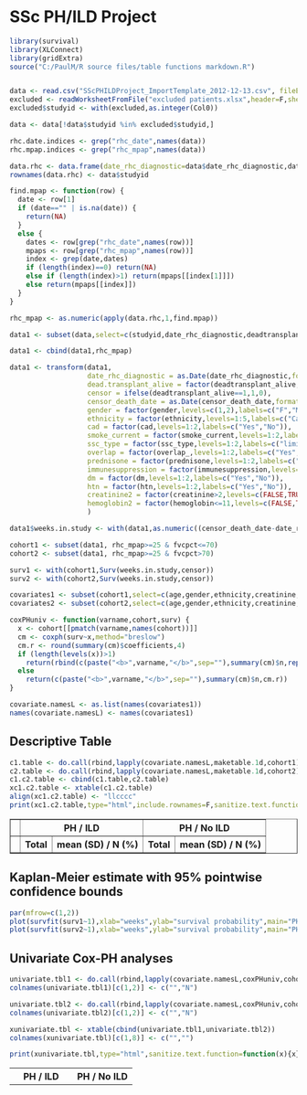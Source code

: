 SSc PH/ILD Project
==================

```r
library(survival)
library(XLConnect)
library(gridExtra)
source("C:/PaulM/R source files/table functions markdown.R")


data <- read.csv("SScPHILDProject_ImportTemplate_2012-12-13.csv", fileEncoding="native.enc", stringsAsFactors=FALSE)
excluded <- readWorksheetFromFile("excluded patients.xlsx",header=F,sheet="Sheet1",startRow=1,startCol=3,endCol=3,endRow=80)
excluded$studyid <- with(excluded,as.integer(Col0))

data <- data[!data$studyid %in% excluded$studyid,]

rhc.date.indices <- grep("rhc_date",names(data))
rhc.mpap.indices <- grep("rhc_mpap",names(data))

data.rhc <- data.frame(date_rhc_diagnostic=data$date_rhc_diagnostic,data[c(rhc.date.indices,rhc.mpap.indices)],stringsAsFactors=F)
rownames(data.rhc) <- data$studyid

find.mpap <- function(row) {
  date <- row[1]
  if (date=="" | is.na(date)) {
    return(NA)
  }
  else {
    dates <- row[grep("rhc_date",names(row))]
    mpaps <- row[grep("rhc_mpap",names(row))]
    index <- grep(date,dates)
    if (length(index)==0) return(NA)
    else if (length(index)>1) return(mpaps[[index[1]]])
    else return(mpaps[[index]])
  } 
}

rhc_mpap <- as.numeric(apply(data.rhc,1,find.mpap))

data1 <- subset(data,select=c(studyid,date_rhc_diagnostic,deadtransplant_alive,censor_death_date,age,gender,ethnicity,fvcpct,creatinine,hemoglobin,dm,htn,bmi,cad,smoke_current,smoke_packyears,ssc_type,ssc_duration,overlap_,prednisone,immunesuppression))

data1 <- cbind(data1,rhc_mpap)

data1 <- transform(data1,
                   date_rhc_diagnostic = as.Date(date_rhc_diagnostic,format="%m/%d/%Y"),
                   dead.transplant_alive = factor(deadtransplant_alive,levels=1:2,labels=c("dead/transplant","alive")),
                   censor = ifelse(deadtransplant_alive==1,1,0),
                   censor_death_date = as.Date(censor_death_date,format="%m/%d/%Y"),
                   gender = factor(gender,levels=c(1,2),labels=c("F","M")),
                   ethnicity = factor(ethnicity,levels=1:5,labels=c("Caucasian","African-American","Hispanic","Asian","Other")),
                   cad = factor(cad,levels=1:2,labels=c("Yes","No")),
                   smoke_current = factor(smoke_current,levels=1:2,labels=c("Yes","No")),
                   ssc_type = factor(ssc_type,levels=1:2,labels=c("limited","diffuse")),
                   overlap = factor(overlap_,levels=1:2,labels=c("Yes","No")),
                   prednisone = factor(prednisone,levels=1:2,labels=c("Yes","No")),
                   immunesuppression = factor(immunesuppression,levels=1:2,labels=c("Yes","No")),
                   dm = factor(dm,levels=1:2,labels=c("Yes","No")),
                   htn = factor(htn,levels=1:2,labels=c("Yes","No")),
                   creatinine2 = factor(creatinine>2,levels=c(FALSE,TRUE),labels=c("&le;2",">2")),
                   hemoglobin2 = factor(hemoglobin<=11,levels=c(FALSE,TRUE),labels=c(">11","&le;11"))
                   )

data1$weeks.in.study <- with(data1,as.numeric((censor_death_date-date_rhc_diagnostic)/7))

cohort1 <- subset(data1, rhc_mpap>=25 & fvcpct<=70)
cohort2 <- subset(data1, rhc_mpap>=25 & fvcpct>70)

surv1 <- with(cohort1,Surv(weeks.in.study,censor))
surv2 <- with(cohort2,Surv(weeks.in.study,censor))

covariates1 <- subset(cohort1,select=c(age,gender,ethnicity,creatinine,creatinine2,hemoglobin,hemoglobin2,dm,htn,bmi,cad,smoke_current,smoke_packyears,ssc_type,ssc_duration,overlap,prednisone,immunesuppression))
covariates2 <- subset(cohort2,select=c(age,gender,ethnicity,creatinine,creatinine2,hemoglobin,hemoglobin2,dm,htn,bmi,cad,smoke_current,smoke_packyears,ssc_type,ssc_duration,overlap,prednisone,immunesuppression))

coxPHuniv <- function(varname,cohort,surv) {
  x <- cohort[[pmatch(varname,names(cohort))]]
  cm <- coxph(surv~x,method="breslow")
  cm.r <- round(summary(cm)$coefficients,4)
  if (length(levels(x))>1)
    return(rbind(c(paste("<b>",varname,"</b>",sep=""),summary(cm)$n,rep("",5)),cbind(paste("&#160;&#160;&#160;",levels(x)[-1],sep=""),rep("",length(levels(x))-1),cm.r)))
  else 
    return(c(paste("<b>",varname,"</b>",sep=""),summary(cm)$n,cm.r))  
}

covariate.namesL <- as.list(names(covariates1))
names(covariate.namesL) <- names(covariates1)
```


Descriptive Table 
-----------------

<table border="1">
<tr> <th> </th> <th colspan="2"> PH / ILD </th> <th colspan="2"> PH / No ILD </th>
<TR> <TH>  </TH> <TH> Total </TH> <TH> mean (SD) / N (%) </TH> <TH> Total </TH> <TH> mean (SD) / N (%) </TH> </TR>
```r
c1.table <- do.call(rbind,lapply(covariate.namesL,maketable.1d,cohort1))
c2.table <- do.call(rbind,lapply(covariate.namesL,maketable.1d,cohort2))[,-1]
c1.c2.table <- cbind(c1.table,c2.table)
xc1.c2.table <- xtable(c1.c2.table)
align(xc1.c2.table) <- "llcccc" 
print(xc1.c2.table,type="html",include.rownames=F,sanitize.text.function=function(x){x},include.colnames=F,only.contents=T)
```
</table>



Kaplan-Meier estimate with 95% pointwise confidence bounds
---------------------------------------------
```r
par(mfrow=c(1,2))
plot(survfit(surv1~1),xlab="weeks",ylab="survival probability",main="PH / ILD",xlim=c(0,600))
plot(survfit(surv2~1),xlab="weeks",ylab="survival probability",main="PH / No ILD",xlim=c(0,600))
```



Univariate Cox-PH analyses
---------------------------

<table>
<tr> <th></th> <th colspan="6">PH / ILD</th> <th></th> <th colspan="6">PH / No ILD</th> </tr>
```r
univariate.tbl1 <- do.call(rbind,lapply(covariate.namesL,coxPHuniv,cohort1,surv1))
colnames(univariate.tbl1)[c(1,2)] <- c("","N")

univariate.tbl2 <- do.call(rbind,lapply(covariate.namesL,coxPHuniv,cohort2,surv2))
colnames(univariate.tbl2)[c(1,2)] <- c("","N")

xunivariate.tbl <- xtable(cbind(univariate.tbl1,univariate.tbl2))
colnames(xunivariate.tbl)[c(1,8)] <- c("","")

print(xunivariate.tbl,type="html",sanitize.text.function=function(x){x},include.rownames=F,only.contents=T)
```
</tr>
</table>